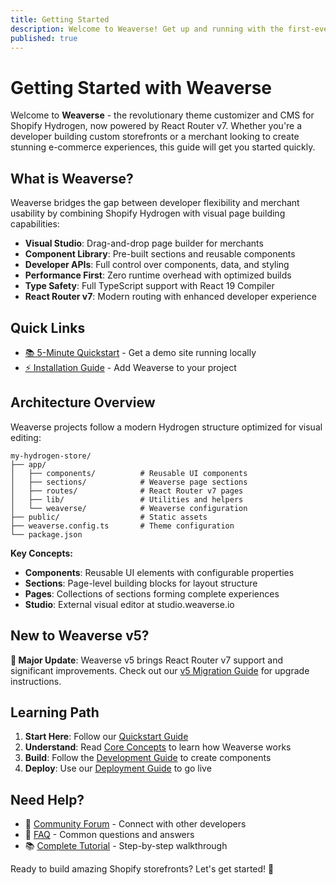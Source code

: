 ```yaml
---
title: Getting Started
description: Welcome to Weaverse! Get up and running with the first-ever Theme Customizer & CMS for Shopify Hydrogen in minutes.
published: true
---
```


# Getting Started with Weaverse

Welcome to **Weaverse** - the revolutionary theme customizer and CMS for Shopify Hydrogen, now powered by React Router v7. Whether you're a developer building custom storefronts or a merchant looking to create stunning e-commerce experiences, this guide will get you started quickly.

## What is Weaverse?

Weaverse bridges the gap between developer flexibility and merchant usability by combining Shopify Hydrogen with visual page building capabilities:

- **Visual Studio**: Drag-and-drop page builder for merchants
- **Component Library**: Pre-built sections and reusable components
- **Developer APIs**: Full control over components, data, and styling
- **Performance First**: Zero runtime overhead with optimized builds
- **Type Safety**: Full TypeScript support with React 19 Compiler
- **React Router v7**: Modern routing with enhanced developer experience

## Quick Links

- [📚 5-Minute Quickstart](getting-started/quickstart) - Get a demo site running locally
- [⚡ Installation Guide](getting-started/installation) - Add Weaverse to your project

## Architecture Overview

Weaverse projects follow a modern Hydrogen structure optimized for visual editing:

```
my-hydrogen-store/
├── app/
│   ├── components/          # Reusable UI components
│   ├── sections/            # Weaverse page sections  
│   ├── routes/              # React Router v7 pages
│   ├── lib/                 # Utilities and helpers
│   └── weaverse/            # Weaverse configuration
├── public/                  # Static assets
├── weaverse.config.ts       # Theme configuration
└── package.json
```

**Key Concepts:**
- **Components**: Reusable UI elements with configurable properties
- **Sections**: Page-level building blocks for layout structure  
- **Pages**: Collections of sections forming complete experiences
- **Studio**: External visual editor at studio.weaverse.io

## New to Weaverse v5?

**🚀 Major Update**: Weaverse v5 brings React Router v7 support and significant improvements. Check out our [v5 Migration Guide](migration-advanced/v5-migration) for upgrade instructions.

## Learning Path

1. **Start Here**: Follow our [Quickstart Guide](getting-started/quickstart)
2. **Understand**: Read [Core Concepts](core-concepts) to learn how Weaverse works
3. **Build**: Follow the [Development Guide](/development-guide/index) to create components
4. **Deploy**: Use our [Deployment Guide](deployment) to go live

## Need Help?

- 💬 [Community Forum](/community/community) - Connect with other developers
- 📖 [FAQ](resources/faq) - Common questions and answers
- 📚 [Complete Tutorial](resources/tutorial) - Step-by-step walkthrough

Ready to build amazing Shopify storefronts? Let's get started! 🚀